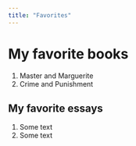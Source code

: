 ```yaml
---
title: "Favorites"
---
```


# My favorite books

1.  Master and Marguerite
2.  Crime and Punishment

## My favorite essays

1.  Some text
2.  Some text
